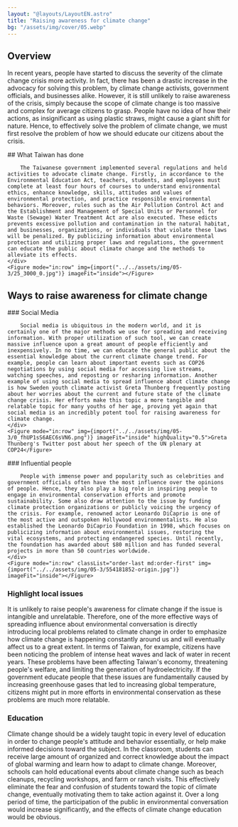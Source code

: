 ```yaml
---
layout: "@layouts/LayoutEN.astro"
title: "Raising awareness for climate change"
bg: "/assets/img/cover/05.webp"
---
```



## Overview

In recent years, people have started to discuss the severity of the climate change crisis more activity. In fact, there has been a drastic increase in the advocacy for solving this problem, by climate change activists, government officials, and businesses alike. However, it is still unlikely to raise awareness of the crisis, simply because the scope of climate change is too massive and complex for average citizens to grasp. People have no idea of how their actions, as insignificant as using plastic straws, might cause a giant shift for nature. Hence, to effectively solve the problem of climate change, we must first resolve the problem of how we should educate our citizens about the crisis.

<Row>
    <div>
        ## What Taiwan has done

        The Taiwanese government implemented several regulations and held activities to advocate climate change. Firstly, in accordance to the Environmental Education Act, teachers, students, and employees must complete at least four hours of courses to understand environmental ethics, enhance knowledge, skills, attitudes and values of environmental protection, and practice responsible environmental behaviors. Moreover, rules such as the Air Pollution Control Act and the Establishment and Management of Special Units or Personnel for Waste (Sewage) Water Treatment Act are also executed. These edicts prevents excessive pollution and contamination in the natural habitat, and businesses, organizations, or individuals that violate these laws will be penalized. By publicizing information about environmental protection and utilizing proper laws and regulations, the government can educate the public about climate change and the methods to alleviate its effects.
    </div>
    <Figure mode="in:row" img={import("../../assets/img/05-3/25_3000_0.jpg")} imageFit="inside"></Figure>
</Row>

## Ways to raise awareness for climate change

<Row>
    <div>
        ### Social Media

        Social media is ubiquitous in the modern world, and it is certainly one of the major methods we use for spreading and receiving information. With proper utilization of such tool, we can create massive influence upon a great amount of people efficiently and inexpensively. In no time, we can educate the general public about the essential knowledge about the current climate change trend. For example, people can learn about important events such as COP26 negotiations by using social media for accessing live streams, watching speeches, and reposting or resharing information. Another example of using social media to spread influence about climate change is how Sweden youth climate activist Greta Thunberg frequently posting about her worries about the current and future state of the climate change crisis. Her efforts make this topic a more tangible and relatable topic for many youths of her age, proving yet again that social media is an incredibly potent tool for raising awareness for climate change. 
    </div>
    <Figure mode="in:row" img={import("../../assets/img/05-3/0_fhUP1sS6AEC6sVN6.png")} imageFit="inside" highQuality="0.5">Greta Thunberg's Twitter post about her speech of the UN plenary at COP24</Figure>
</Row>

<Row>
    <div>
        ### Influential people

        People with immense power and popularity such as celebrities and government officials often have the most influence over the opinions of people. Hence, they also play a big role in inspiring people to engage in environmental conservation efforts and promote sustainability. Some also draw attention to the issue by funding climate protection organizations or publicly voicing the urgency of the crisis. For example, renowned actor Leonardo DiCaprio is one of the most active and outspoken Hollywood environmentalists. He also established the Leonardo DiCaprio Foundation in 1998, which focuses on publicizing information about environmental issues, restoring the vital ecosystems, and protecting endangered species. Until recently, the foundation has awarded about $80 million and has funded several projects in more than 50 countries worldwide.
    </div>
    <Figure mode="in:row" classList="order-last md:order-first" img={import("../../assets/img/05-3/554181852-origin.jpg")} imageFit="inside"></Figure>
</Row>

### Highlight local issues

It is unlikely to raise people's awareness for climate change if the issue is intangible and unrelatable. Therefore, one of the more effective ways of spreading influence about environmental conversation is directly introducing local problems related to climate change in order to emphasize how climate change is happening constantly around us and will eventually affect us to a great extent. In terms of Taiwan, for example, citizens have been noticing the problem of intense heat waves and lack of water in recent years. These problems have been affecting Taiwan's economy, threatening people's welfare, and limiting the generation of hydroelectricity. If the government educate people that these issues are fundamentally caused by increasing greenhouse gases that led to increasing global temperature, citizens might put in more efforts in environmental conservation as these problems are much more relatable.

### Education

Climate change should be a widely taught topic in every level of education in order to change people's attitude and behavior essentially, or help make informed decisions toward the subject. In the classroom, students can receive large amount of organized and correct knowledge about the impact of global warming and learn how to adapt to climate change. Moreover, schools can hold educational events about climate change such as beach cleanups, recycling workshops, and farm or ranch visits. This effectively eliminate the fear and confusion of students toward the topic of climate change, eventually motivating them to take action against it. Over a long period of time, the participation of the public in environmental conversation would increase significantly, and the effects of climate change education would be obvious.

<Row classList="mb-3">
    <Figure mode="in:row" img={import("../../assets/img/05-3/ScreenGrab07.jpg")}></Figure>
    <Figure mode="in:row" img={import("../../assets/img/05-3/download.jpeg")}></Figure>
</Row>
